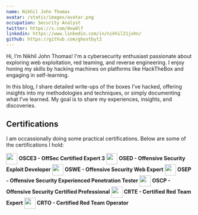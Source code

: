 ```yaml
---
name: Nikhil John Thomas
avatar: /static/images/avatar.png
occupation: Security Analyst
twitter: https://x.com/0xw0lf
linkedin: https://www.linkedin.com/in/nikhil21john/
github: https://github.com/ghostbyt3
---
```


Hi, I’m Nikhil John Thomas! I'm a cybersecurity enthusiast passionate about exploring web exploitation, red teaming, and reverse engineering. I enjoy honing my skills by hacking machines on platforms like HackTheBox and engaging in self-learning.

In this blog, I share detailed write-ups of the boxes I’ve hacked, offering insights into my methodologies and techniques, or simply documenting what I’ve learned. My goal is to share my experiences, insights, and discoveries.

## Certifications

I am occassionally doing some practical certifications. Below are some of the certifications I hold:

<span style="display: inline-block; vertical-align: middle;"><img src="https://api.accredible.com/v1/frontend/credential_website_embed_image/badge/101530018" width="30" height="30"></span> **OSCE3 - OffSec Certified Expert 3**
<span style="display: inline-block; vertical-align: middle;"><img src="https://api.accredible.com/v1/frontend/credential_website_embed_image/badge/101530017" width="30" height="30"></span> **OSED - Offensive Security Exploit Developer**
<span style="display: inline-block; vertical-align: middle;"><img src="https://api.accredible.com/v1/frontend/credential_website_embed_image/badge/89011777" width="30" height="30"></span> **OSWE - Offensive Security Web Expert**
<span style="display: inline-block; vertical-align: middle;"><img src="https://api.accredible.com/v1/frontend/credential_website_embed_image/badge/49306127" width="30" height="30"></span> **OSEP - Offensive Security Experienced Penetration Tester**
<span style="display: inline-block; vertical-align: middle;"><img src="https://api.accredible.com/v1/frontend/credential_website_embed_image/badge/50388807" width="30" height="30"></span> **OSCP - Offensive Security Certified Professional**
<span style="display: inline-block; vertical-align: middle;"><img src="https://api.accredible.com/v1/frontend/credential_website_embed_image/certificate/63829711" width="30" height="30"></span> **CRTE - Certified Red Team Expert**
<span style="display: inline-block; vertical-align: middle;"><img src="https://api.eu.badgr.io/public/assertions/D8GNmjNTQ92CrBZx4Me2tg/image" width="30" height="30"></span> **CRTO - Certified Red Team Operator**
